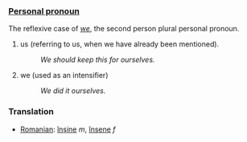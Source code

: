 ===[[Personal pronoun]]===
The reflexive case of ''[[we]]'', the second person plural personal pronoun.

#us (referring to us, when we have already been mentioned).
#:''We should keep this for ourselves.'' 
#we (used as an intensifier)
#:''We did it ourselves.''

===Translation===
* [[Romanian]]: [[înşine]] ''m'', [[însene]] ''f''